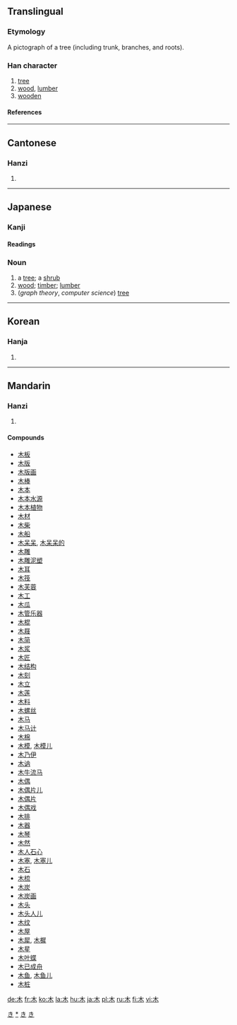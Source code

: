 ==Translingual==
{{Han stroke|[[Image:木-order.gif]]}}
===Etymology===
A pictograph of a tree (including trunk, branches, and roots).
===Han character===
{{Han char|rn=75|rad=木|as=00|sn=4|four=4090<sub>0</sub>|canj=木 (D)}}
# [[tree]]
# [[wood]], [[lumber]]
# [[wooden]]
====References====
{{Han ref|kx=0509.010|dkj=14415|dj=0888.130|hdz=21149.060|uh=6728|ud=26408|bh=A4EC|bd=42220}}
----
==Cantonese==
===Hanzi===
{{yue-hanzi|jyut=[[muk6]]|y=[[muk6]]}}
# {{defn|Cantonese}}
----
==Japanese==
[[Category:1000_Japanese_basic_words|き]]
===Kanji===
{{ja-kanji|grade=1|rs=木00}}
====Readings====
{{ja-readings|on=[[ぼく]] (boku), [[もく]] (moku)|kun=[[き]] (ki)}}

===Noun===
{{ja-noun|k|hira=き|rom=ki}}
# a [[tree]]; a [[shrub]]
# [[wood]]; [[timber]]; [[lumber]]
# (''graph theory'', ''computer science'') [[tree]]
[[Category:ja:Trees|*]]
[[Category:ja:Graph theory|き]]
[[Category:ja:Computer Science|き]]
----
==Korean==
===Hanja===
{{ko-hanja|hangeul=[[목]], [[모]]|eumhun=나무|rv=mok, mo|mr=mok, mo|y=mok, mo}}
# {{defn|Korean}}

----
==Mandarin==
===Hanzi===
{{cmn-hanzi|pin=[[mù]] (mu4), [[shù]] (shu4)|wg=mu<sup>4</sup>, shu<sup>4</sup>}}
# {{defn|Mandarin}}

====Compounds====
*[[木板]]
*[[木版]]
*[[木版画]]
*[[木棒]]
*[[木本]]
*[[木本水源]]
*[[木本植物]]
*[[木材]]
*[[木柴]]
*[[木船]]
*[[木呆呆]], [[木呆呆的]]
*[[木雕]]
*[[木雕泥塑]]
*[[木耳]]
*[[木筏]]
*[[木芙蓉]]
*[[木工]]
*[[木瓜]]
*[[木管乐器]]
*[[木棍]]
*[[木屐]]
*[[木简]]
*[[木浆]]
*[[木匠]]
*[[木结构]]
*[[木刻]]
*[[木立]]
*[[木莲]]
*[[木料]]
*[[木螺丝]]
*[[木马]]
*[[木马计]]
*[[木棉]]
*[[木模]], [[木模儿]]
*[[木乃伊]]
*[[木讷]]
*[[木牛流马]]
*[[木偶]]
*[[木偶片儿]]
*[[木偶片]]
*[[木偶戏]]
*[[木排]]
*[[木器]]
*[[木琴]]
*[[木然]]
*[[木人石心]]
*[[木塞]], [[木塞儿]]
*[[木石]]
*[[木梳]]
*[[木炭]]
*[[木炭画]]
*[[木头]]
*[[木头人儿]]
*[[木纹]]
*[[木屋]]
*[[木犀]], [[木樨]]
*[[木星]]
*[[木叶蝶]]
*[[木已成舟]]
*[[木鱼]], [[木鱼儿]]
*[[木桩]]

[[de:木]]
[[fr:木]]
[[ko:木]]
[[la:木]]
[[hu:木]]
[[ja:木]]
[[pl:木]]
[[ru:木]]
[[fi:木]]
[[vi:木]]